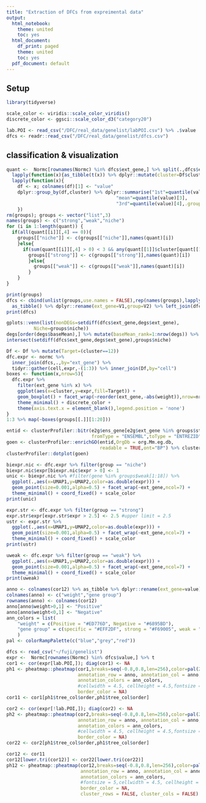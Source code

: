 ```yaml
---
title: "Extraction of DFCs from expreimental data"
output:
  html_notebook:
    theme: united
    toc: yes
  html_document:
    df_print: paged
    theme: united
    toc: yes
  pdf_document: default
---
```



## Setup

```r
library(tidyverse)

scale_color <- viridis::scale_color_viridis()
discrete_color <- ggsci::scale_color_d3("category20")
```

```r
lab.POI <- read_csv("/DFC/real_data/genelist/labPOI.csv") %>% .$value
dfcs <- readr::read_csv("/DFC/real_data/genelist/dfcs.csv")
```


## classification & visualization

```r
quant <-  Normc[rownames(Normc) %in% dfcs$ext_gene,] %>% split(.,dfcs$ext_gene) %>% 
  lapply(function(x){as_tibble(t(x)) %>% dplyr::mutate(cluster=Df$cluster)}) %>%
  lapply(function(x){
    df <- x; colnames(df)[1] <- "value"
    dplyr::group_by(df,cluster) %>% dplyr::summarise("1st"=quantile(value)[2],
                                        "mean"=quantile(value)[3],
                                        "3rd"=quantile(value)[4],.groups='drop')
    })
rm(groups); groups <- vector("list",3)
names(groups) <- c("strong","weak","niche")
for (i in 1:length(quant)) {
  if(all(quant[[i]][,4] == 0)){
    groups[["niche"]] <- c(groups[["niche"]],names(quant)[i])
    }else{
      if(sum(quant[[i]][,4] > 0) < 3 && any(quant[[1]]$cluster[quant[[1]][,4] > 0] == POI)){
        groups[["strong"]] <- c(groups[["strong"]],names(quant)[i])
        }else{
          groups[["weak"]] <- c(groups[["weak"]],names(quant)[i])
        } 
    }
}

print(groups)
dfcs <- cbind(unlist(groups,use.names = FALSE),rep(names(groups),lapply(groups, length))) %>% 
  as_tibble() %>% dplyr::rename(ext_gene=V1,group=V2) %>% left_join(dfcs,.)
print(dfcs)
```


```r
gplots::venn(list(nonDEGs=setdiff(dfcs$ext_gene,degs$ext_gene),
          Niche=groups$niche))
degs[order(degs$baseMean),] %>% mutate(baseMean_rank=1:nrow(degs)) %>% filter(ext_gene %in% groups$niche)
intersect(setdiff(dfcs$ext_gene,degs$ext_gene),groups$niche)
```


```r
Df <- Df %>% mutate(Target=(cluster==12))
dfc.expr <- normc %>%
  inner_join(dfcs,.,by="ext_gene") %>% 
  tidyr::gather(cell,expr,-(1:3)) %>% inner_join(Df,by="cell")
boxes <- function(x,nrow=5){
  dfc.expr %>%
    filter(ext_gene %in% x) %>%
    ggplot(aes(x=cluster,y=expr,fill=Target)) +
    geom_boxplot() + facet_wrap(~reorder(ext_gene,-abs(weight)),nrow=nrow) +
    theme_minimal() + discrete_color + 
    theme(axis.text.x = element_blank(),legend.position = 'none') 
}
1:3 %>% map(~boxes(groups[[.]][1:20]))
```


```r
entid <- clusterProfiler::bitr(e2g$ens_gene[e2g$ext_gene %in% groups$strong],
                               fromType = "ENSEMBL",toType = "ENTREZID",org.Mm.eg.db) %>% .$ENTREZID
goen <- clusterProfiler::enrichGO(entid,OrgDb = org.Mm.eg.db,
                                  readable = TRUE,ont="BP") %>% clusterProfiler::simplify()
clusterProfiler::dotplot(goen)
```

```r
biexpr.nic <- dfc.expr %>% filter(group == "niche")
biexpr.nic$expr[biexpr.nic$expr > 0] <- 1
unic <- biexpr.nic %>% #filter(gene %in% groups$weak[1:18]) %>%
  ggplot(.,aes(x=UMAP1,y=UMAP2,color=as.double(expr))) +
  geom_point(size=0.001,alpha=0.5) + facet_wrap(~ext_gene,ncol=7) + 
  theme_minimal() + coord_fixed() + scale_color
print(unic)
```

```r
expr.str <- dfc.expr %>% filter(group == "strong")
expr.str$expr[expr.str$expr > 2.5] <- 2.5 #upper limit = 2.5
ustr <- expr.str %>% 
  ggplot(.,aes(x=UMAP1,y=UMAP2,color=as.double(expr))) +
  geom_point(size=0.001,alpha=0.5) + facet_wrap(~ext_gene,ncol=7) + 
  theme_minimal() + coord_fixed() + scale_color
print(ustr)
```

```r
uweak <- dfc.expr %>% filter(group == "weak") %>%
  ggplot(.,aes(x=UMAP1,y=UMAP2,color=as.double(expr))) +
  geom_point(size=0.001,alpha=0.5) + facet_wrap(~ext_gene,ncol=7) + 
  theme_minimal() + coord_fixed() + scale_color 
print(uweak)
```


```r
anno <- colnames(cor12) %>% as_tibble %>% dplyr::rename(ext_gene=value) %>% left_join(.,dfcs_w) %>% as.data.frame() %>% .[,-1]
colnames(anno) <- c("weight","gene group")
rownames(anno) <- colnames(cor12)
anno[anno$weight>0,1] <- "Positive"
anno[anno$weight<0,1] <- "Negative"
ann_colors = list(
    "weight" = c(Positive = "#ED776D", Negative = "#6895BD"),
    "gene group" = c(specific = "#EFF2DF", strong = "#F69005", weak = "#41B6D2")
    )
pal <- colorRampPalette(c("blue","grey","red"))

dfcs <- read_csv("~/fuji/genelist")
expr <-  Normc[rownames(Normc) %in% dfcs$value,] %>% t 
cor1 <- cor(expr[lab.POI,]); diag(cor1) <- NA
ph1 <- pheatmap::pheatmap(cor1,breaks=seq(-0.8,0.8,len=256),color=pal(256),
                          annotation_row = anno, annotation_col = anno,
                          annotation_colors = ann_colors,
                          #cellwidth = 4.5, cellheight = 4.5,fontsize = 5,
                          border_color = NA)
cor11 <- cor1[ph1$tree_col$order,ph1$tree_col$order]

cor2 <- cor(expr[!lab.POI,]); diag(cor2) <- NA
ph2 <- pheatmap::pheatmap(cor2,breaks=seq(-0.8,0.8,len=256),color=pal(256),
                          annotation_row = anno, annotation_col = anno,
                          annotation_colors = ann_colors,
                          #cellwidth = 4.5, cellheight = 4.5,fontsize = 5,
                          border_color = NA)
cor22 <- cor2[ph1$tree_col$order,ph1$tree_col$order]

cor12 <- cor11
cor12[lower.tri(cor12)] <- cor22[lower.tri(cor22)]
ph12 <- pheatmap::pheatmap(cor12,breaks=seq(-0.8,0.8,len=256),color=pal(256),
                           annotation_row = anno, annotation_col = anno,
                           annotation_colors = ann_colors,
                           #fontsize = 5,cellwidth = 4.5, cellheight = 4.5,
                           border_color = NA,
                           cluster_rows = FALSE, cluster_cols = FALSE)
```



